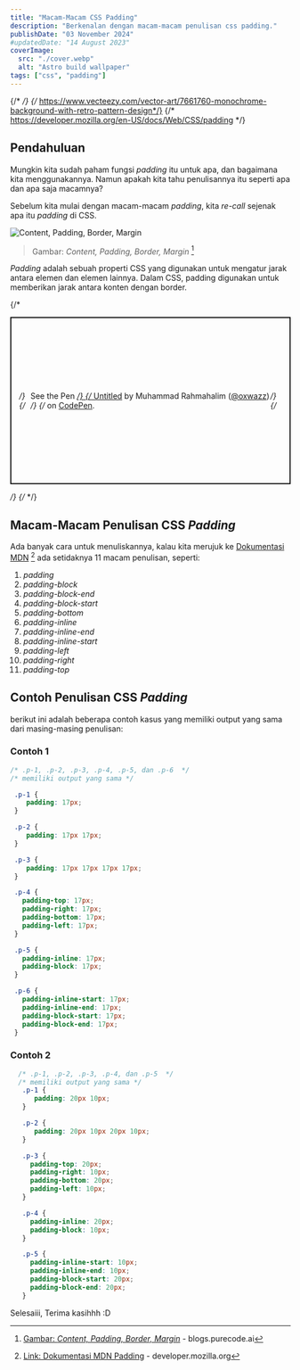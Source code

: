 ```yaml
---
title: "Macam-Macam CSS Padding"
description: "Berkenalan dengan macam-macam penulisan css padding."
publishDate: "03 November 2024"
#updatedDate: "14 August 2023"
coverImage:
  src: "./cover.webp"
  alt: "Astro build wallpaper"
tags: ["css", "padding"]
---
```


{/*  */}
{/*  https://www.vecteezy.com/vector-art/7661760-monochrome-background-with-retro-pattern-design*/}
{/* https://developer.mozilla.org/en-US/docs/Web/CSS/padding */}

## Pendahuluan
Mungkin kita sudah paham fungsi *padding* itu untuk apa, dan bagaimana kita menggunakannya. Namun apakah kita tahu penulisannya itu seperti apa dan apa saja macamnya?

Sebelum kita mulai dengan macam-macam *padding*, kita *re-call* sejenak apa itu *padding* di CSS.

 ![_Content, Padding, Border, Margin_](./elements.webp "Content, Padding, Border, Margin")
 > Gambar: _Content, Padding, Border, Margin_ [^image-elements]

*Padding* adalah sebuah properti CSS yang digunakan untuk mengatur jarak antara elemen dan elemen lainnya. Dalam CSS, padding digunakan untuk memberikan jarak antara konten dengan border.

{/* <p class="codepen" data-height="400" data-default-tab="css,result" data-slug-hash="ZEZzWyY" data-pen-title="Untitled" data-editable="true" data-user="oxwazz" style="height: 300px; box-sizing: border-box; display: flex; align-items: center; justify-content: center; border: 2px solid; margin: 1em 0; padding: 1em;"> */}
{/*   <span>See the Pen <a href="https://codepen.io/oxwazz/pen/ZEZzWyY"> */}
{/*   Untitled</a> by Muhammad Rahmahalim (<a href="https://codepen.io/oxwazz">@oxwazz</a>) */}
{/*   on <a href="https://codepen.io">CodePen</a>.</span> */}
{/* </p> */}
{/* <script async src="https://cpwebassets.codepen.io/assets/embed/ei.js"></script> */}


## Macam-Macam Penulisan CSS *Padding*
Ada banyak cara untuk menuliskannya, kalau kita merujuk ke [Dokumentasi MDN](https://developer.mozilla.org/en-US/docs/Web/CSS/padding/) [^link-doc-mdn-padding] ada setidaknya 11 macam penulisan, seperti:
 1. *padding*
 1. *padding-block*
 1. *padding-block-end*
 1. *padding-block-start*
 1. *padding-bottom*
 1. *padding-inline*
 1. *padding-inline-end*
 1. *padding-inline-start*
 1. *padding-left*
 1. *padding-right*
 1. *padding-top*

 ## Contoh Penulisan CSS *Padding*
 berikut ini adalah beberapa contoh kasus yang memiliki output yang sama dari masing-masing penulisan:

 ### Contoh 1
   ```css
   /* .p-1, .p-2, .p-3, .p-4, .p-5, dan .p-6  */
   /* memiliki output yang sama */

    .p-1 {
       padding: 17px;
    }

    .p-2 {
       padding: 17px 17px;
    }

    .p-3 {
       padding: 17px 17px 17px 17px;
    }

    .p-4 {
      padding-top: 17px;
      padding-right: 17px;
      padding-bottom: 17px;
      padding-left: 17px;
    }

    .p-5 {
      padding-inline: 17px;
      padding-block: 17px;
    }

    .p-6 {
      padding-inline-start: 17px;
      padding-inline-end: 17px;
      padding-block-start: 17px;
      padding-block-end: 17px;
    }

   ```

 ### Contoh 2
 ```css
   /* .p-1, .p-2, .p-3, .p-4, dan .p-5  */
   /* memiliki output yang sama */
    .p-1 {
       padding: 20px 10px;
    }

    .p-2 {
       padding: 20px 10px 20px 10px;
    }

    .p-3 {
      padding-top: 20px;
      padding-right: 10px;
      padding-bottom: 20px;
      padding-left: 10px;
    }

    .p-4 {
      padding-inline: 20px;
      padding-block: 10px;
    }

    .p-5 {
      padding-inline-start: 10px;
      padding-inline-end: 10px;
      padding-block-start: 20px;
      padding-block-end: 20px;
    }

   ```

Selesaiii, Terima kasihhh :D

[^image-elements]: [Gambar: _Content, Padding, Border, Margin_](https://blogs.purecode.ai/blogs/css-padding/) - blogs.purecode.ai
[^link-doc-mdn-padding]: [Link: Dokumentasi MDN Padding](https://developer.mozilla.org/en-US/docs/Web/CSS/padding/) - developer.mozilla.org

